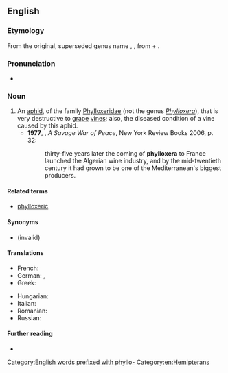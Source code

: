 {{also|Phylloxera|phylloxéra}}

==English==

===Etymology===
From the original, superseded genus name {{m|mul|Phylloxera}}, {{etyl|NL.|en}}, from {{etyl|grc|en}} {{m|grc|φύλλον||leaf}} + {{m|grc|ξηρός||dry}}.

===Pronunciation===
* {{a|UK}} {{IPA|en|/fɪˈlɒksəɹə/}}

===Noun===
{{en-noun|s|phylloxerae}}

# An [[aphid]], {{taxlink|Daktulosphaira vitifoliae|species|noshow=1}} of the family [[Phylloxeridae]] (not the genus ''[[Phylloxera]]''), that is very destructive to [[grape]] [[vine]]s; also, the diseased condition of a vine caused by this aphid. {{defdate|from 19th c.}}
#* '''1977''', {{w|Alistair Horne}}, ''A Savage War of Peace'', New York Review Books 2006, p. 32:
#*: thirty-five years later the coming of '''phylloxera''' to France launched the Algerian wine industry, and by the mid-twentieth century it had grown to be one of the Mediterranean's biggest producers.

====Related terms====
* [[phylloxeric]]

====Synonyms====
* {{sense|Daktulosphaira vitifoliae}} {{taxlink|Phylloxera vastatrix|species|noshow=1}} (invalid)

====Translations====
{{trans-top|aphid}}
* French: {{t+|fr|phylloxéra|m}}
* German: {{t+|de|Reblaus|f}},
* Greek: {{t|el|φυλοξήρα|f}}
{{trans-mid}}
* Hungarian: {{t+|hu|filoxéra}}
* Italian: {{t|it|fillossera|f}}
* Romanian: {{t+|ro|filoxeră|f}}
* Russian: {{t+|ru|филлоксера|f}}
{{trans-bottom}}

====Further reading====
* {{pedialite}}

[[Category:English words prefixed with phyllo-]]
[[Category:en:Hemipterans]]
